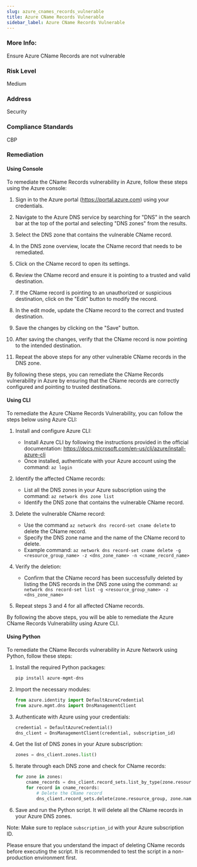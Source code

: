 ```yaml
---
slug: azure_cnames_records_vulnerable
title: Azure CName Records Vulnerable
sidebar_label: Azure CName Records Vulnerable
---
```


### More Info:

Ensure Azure CName Records are not vulnerable

### Risk Level

Medium

### Address

Security

### Compliance Standards

CBP

### Remediation

#### Using Console

To remediate the CName Records vulnerability in Azure, follow these steps using the Azure console:

1. Sign in to the Azure portal (https://portal.azure.com) using your credentials.

2. Navigate to the Azure DNS service by searching for "DNS" in the search bar at the top of the portal and selecting "DNS zones" from the results.

3. Select the DNS zone that contains the vulnerable CName record.

4. In the DNS zone overview, locate the CName record that needs to be remediated.

5. Click on the CName record to open its settings.

6. Review the CName record and ensure it is pointing to a trusted and valid destination.

7. If the CName record is pointing to an unauthorized or suspicious destination, click on the "Edit" button to modify the record.

8. In the edit mode, update the CName record to the correct and trusted destination.

9. Save the changes by clicking on the "Save" button.

10. After saving the changes, verify that the CName record is now pointing to the intended destination.

11. Repeat the above steps for any other vulnerable CName records in the DNS zone.

By following these steps, you can remediate the CName Records vulnerability in Azure by ensuring that the CName records are correctly configured and pointing to trusted destinations.

#### Using CLI

To remediate the Azure CName Records Vulnerability, you can follow the steps below using Azure CLI:

1. Install and configure Azure CLI: 
   - Install Azure CLI by following the instructions provided in the official documentation: https://docs.microsoft.com/en-us/cli/azure/install-azure-cli
   - Once installed, authenticate with your Azure account using the command: `az login`

2. Identify the affected CName records:
   - List all the DNS zones in your Azure subscription using the command: `az network dns zone list`
   - Identify the DNS zone that contains the vulnerable CName record.

3. Delete the vulnerable CName record:
   - Use the command `az network dns record-set cname delete` to delete the CName record.
   - Specify the DNS zone name and the name of the CName record to delete.
   - Example command: `az network dns record-set cname delete -g <resource_group_name> -z <dns_zone_name> -n <cname_record_name>`

4. Verify the deletion:
   - Confirm that the CName record has been successfully deleted by listing the DNS records in the DNS zone using the command: `az network dns record-set list -g <resource_group_name> -z <dns_zone_name>`

5. Repeat steps 3 and 4 for all affected CName records.

By following the above steps, you will be able to remediate the Azure CName Records Vulnerability using Azure CLI.

#### Using Python

To remediate the CName Records vulnerability in Azure Network using Python, follow these steps:

1. Install the required Python packages:
   ```python
   pip install azure-mgmt-dns
   ```

2. Import the necessary modules:
   ```python
   from azure.identity import DefaultAzureCredential
   from azure.mgmt.dns import DnsManagementClient
   ```

3. Authenticate with Azure using your credentials:
   ```python
   credential = DefaultAzureCredential()
   dns_client = DnsManagementClient(credential, subscription_id)
   ```

4. Get the list of DNS zones in your Azure subscription:
   ```python
   zones = dns_client.zones.list()
   ```

5. Iterate through each DNS zone and check for CName records:
   ```python
   for zone in zones:
       cname_records = dns_client.record_sets.list_by_type(zone.resource_group, zone.name, 'CNAME')
       for record in cname_records:
           # Delete the CName record
           dns_client.record_sets.delete(zone.resource_group, zone.name, record.name, 'CNAME')
   ```

6. Save and run the Python script. It will delete all the CName records in your Azure DNS zones.

Note: Make sure to replace `subscription_id` with your Azure subscription ID.

Please ensure that you understand the impact of deleting CName records before executing the script. It is recommended to test the script in a non-production environment first.

